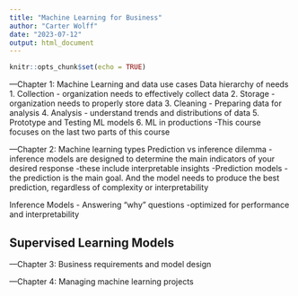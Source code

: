 ---
title: "Machine Learning for Business"
author: "Carter Wolff"
date: "2023-07-12"
output: html_document
---

```{r setup, include=FALSE}
knitr::opts_chunk$set(echo = TRUE)
```
---Chapter 1: Machine Learning and data use cases
Data hierarchy of needs
1. Collection - organization needs to effectively collect data
2. Storage - organization needs to properly store data
3. Cleaning - Preparing data for analysis
4. Analysis - understand trends and distributions of data
5. Prototype and Testing ML models
6. ML in productions
-This course focuses on the last two parts of this course


---Chapter 2: Machine learning types
Prediction vs inference dilemma
-inference models are designed to determine the main indicators of your desired response
  -these include interpretable insights
-Prediction models
  -the prediction is the main goal. And the model needs to produce the best prediction, regardless of complexity or interpretability

Inference Models - Answering "why" questions
-optimized for performance and interpretability

Supervised Learning Models
-
---Chapter 3: Business requirements and model design


---Chapter 4: Managing machine learning projects